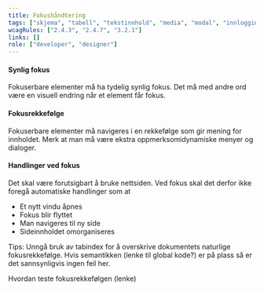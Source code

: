 ```yaml
---
title: Fokushåndtering
tags: ["skjema", "tabell", "tekstinnhold", "media", "modal", "innlogging", "navigasjon"]
wcagRules: ["2.4.3", "2.4.7", "3.2.1"]
links: []
role: ["developer", "designer"]
---
```


#### Synlig fokus

Fokuserbare elementer må ha tydelig synlig fokus. Det må med andre ord være en visuell endring når et element får fokus.

#### Fokusrekkefølge

Fokuserbare elementer må navigeres i en rekkefølge som gir mening for innholdet. Merk at man må være ekstra oppmerksomidynamiske menyer og dialoger.

#### Handlinger ved fokus

Det skal være forutsigbart å bruke nettsiden. Ved fokus skal det derfor ikke foregå automatiske handlinger som at

-   Et nytt vindu åpnes
-   Fokus blir flyttet
-   Man navigeres til ny side
-   Sideinnholdet omorganiseres

Tips: Unngå bruk av tabindex for å overskrive dokumentets naturlige fokusrekkefølge. Hvis semantikken (lenke til global kode?) er på plass så er det sannsynligvis ingen feil her.

Hvordan teste fokusrekkefølgen (lenke)
